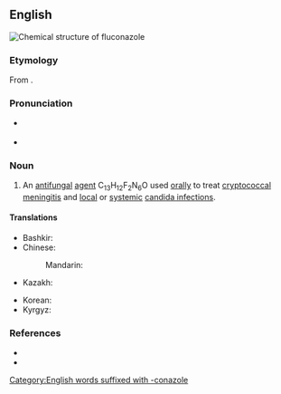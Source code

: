 ==English==
[[File:Fluconazole skeletal formula.svg|thumb|Chemical structure of '''fluconazole''']]
{{wikipedia}}

===Etymology===
From {{af|en|fluoro-|alt1=flu(oro)-|-conazole|t2=miconazole derivative|nocat=1}}.

===Pronunciation===
* {{a|RP}} {{IPA|en|/flʊˈkɒn.ə.zəʊl/}}
* {{a|GA}} {{IPA|en|/fluˈkɑn.əˌzoʊl/}}

===Noun===
{{en-noun|-}}

# {{lb|en|pharmaceutical drug}} An [[antifungal]] [[agent]] C<sub>13</sub>H<sub>12</sub>F<sub>2</sub>N<sub>6</sub>O used [[orally]] to treat [[cryptococcal]] [[meningitis]] and [[local]] or [[systemic]] [[candidiasis|candida infection]]s.

====Translations====
{{trans-top|antifungal agent}}
* Bashkir: {{t|ba|флуконазол}}
* Chinese:
*: Mandarin: {{t|cmn|氟康唑|tr=fúkāngzuò}}
* Kazakh: {{t|kk|флуконазол}}
{{trans-mid}}
* Korean: {{t|ko|플루코나졸}}
* Kyrgyz: {{t|ky|флуконазол}}
{{trans-bottom}}

===References===
* {{R:Lexico}}
* {{R:MWO}}

[[Category:English words suffixed with -conazole]]